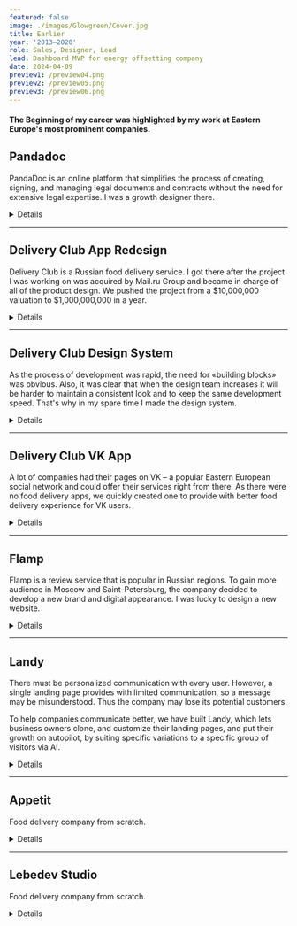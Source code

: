 ```yaml
---
featured: false
image: ./images/Glowgreen/Cover.jpg
title: Earlier
year: '2013–2020'
role: Sales, Designer, Lead
lead: Dashboard MVP for energy offsetting company
date: 2024-04-09
preview1: /preview04.png
preview2: /preview05.png
preview3: /preview06.png
---
```













#### <span class="text-gray-700"> The Beginning of my career was highlighted by my work at Eastern Europe's most prominent companies.</span>

## Pandadoc

PandaDoc is an online platform that simplifies the process of creating, signing, and managing legal documents and contracts without the need for extensive legal expertise. I was a growth designer there.

<details class="">
  <summary class=""><span>Details</span></summary> 
  <div class="content">
    ### Onboarding
    
    Customers have complex needs and the product must face it. It's great when a single product can cover all the needs, but it also makes the product complicated to understand. This is what happened to PandaDoc, and the necessity for a broad onboarding was obvious.

    We wanted to build an onboarding that would increase users' activation continuously by serving them at different stages of their maturity within the product.

    The business development team provided the data about user groups to me. My job was to figure out how to tell them "stories" about the product and the features in an appropriate way, as well as how to integrate this "learning center" into the product as a component gracefully.
    
    <SingleImage alt='' src={pd_o_1}/>

    I came into a concept where we have separated tours with several specific learning guides, and the entry point which can be shown depending on the situation. For example, if a user duplicates a document and sends it several times, we can introduce templates to her. thus providing non-aggressive and task-related support. In other situations, onboarding can be reached from the navigation menu.

    <DoubleImage lalt='' lsrc={pd_o_2} ralt='' rsrc={pd_o_3}/>

    From analyzing users' behavior and talking to our support and sales teams I learned that the user is overwhelmed by information right after the signup. So I made a concept with three easy steps: 1. Learning how to prepare and send the document. 2. Seing what the client will get. 3. Checking the analytics after the document completion. Thus providing easy-to-learn lessons with a short feedback loop.

    Also, I used human touch as I knew that it grows our user's success across the product. And used tooltip guides to prevent users from clicking around and quitting the tour, as they tended to do in our previous onboarding. Progress bars and step counters to increase predictability weren't forgotten as well.
    
    <SingleImage alt='' src={pd_o_4}/>

    During this task, I made 9 different onboarding flows which were tested within the company with the units' leads, support, sales, and CSO teams. During that time I got important feedback to add 2 more flows, that cover different user expectations and got a lot of ideas for for this onboarding as an ultimate learning center.

    When the design phase was done our unit changed the vector as we realized, that we didn't have enough time to implement the onboarding before the next big project. So we decided to cut additional flows and release the shortest one.

    <SingleImage alt='' src={pd_o_5}/>

    ### Experiments

    <SingleVideo alt='' src={pd_e_1}/>
    <SingleImage alt='' src={pd_e_2}/>
    <SingleImage alt='' src={pd_e_3}/>
    <SingleImage alt='' src={pd_e_4}/>
    <SingleImage alt='' src={pd_e_5}/>
    <SingleImage alt='' src={pd_e_6}/>
    <SingleImage alt='' src={pd_e_7}/>
    <DoubleImage lalt='' lsrc={pd_e_8} ralt='' rsrc={pd_e_9}/>
    <SingleImage alt='' src={pd_e_10}/>

  </div>
</details>

---

## Delivery Club App Redesign

Delivery Club is a Russian food delivery service. I got there after the project I was working on was acquired by Mail.ru Group and became in charge of all of the product design. We pushed the project from a $10,000,000 valuation to $1,000,000,000 in a year. 

<details class="">
  <summary class=""><span>Details</span></summary> 
  <div class="content">
  **App Redesign**

  Problem
  The users couldn’t find restaurants and meals, the flow was unpredictable, there were no order status, delivery service, and support was poor. They usually ordered in big and well-known fast food restaurants, as the product was associated with junk food-oriented apps. This slowed down the app's growth.
  
  <br/>
  ### Approach
  * Simplify the range of restaurants and meals reducing the order time;
  * Increase user retention by adding a loyalty program, making the experience clear, and predictable;
  * Experiment with new functions, and A/B test as much as possible.
  
  <br/>
  <div class="archive-columns">
    <div>
      ### Improved
      * List of restaurants
      * Restaurant screen and menu
      * Cart and checkout
      * Order status
      * Reorder and favorite restaurants
      * Takeaway
      * Other
    </div>
    <div>
    ### Result
    * Number of loyal users ↑×2
    * Number of their average orders ↑×2
    * Conversion ↑34%
    * Retention ↑23%
    * Crash rate ↓83%
    * 15 iOS versions
    * 12 Android versions
    </div>
  </div>

  <br/>

  ### List of Restaurants
  
  <ImageVideo lalt='' lsrc={dc_app_1} rsrc={dc_app_2} />

  Focus on restaurants. For big cities we photographed restaurant meals, thus users could search faster for a specific cuisine. The emphasis was shifted from a brand to its food. Address, search, filters – all in one place. To facilitate user searching and ordering, the restaurant product range was increased. As some users ordered in the same restaurants each time, we added the Add to Favourite function to search faster. When the user address and location were different, the notification appeared. This way we reduced the chances of a wrong address delivery.

  <br/>

  ### Restaurant Screen and Menu

  <ImageVideo lalt='' lsrc={dc_app_3} rsrc={dc_app_4} />

  The cart was hardly noticeable at the top of the screen. The menu was made of dropdowns inside of dropdowns, so the search was difficult. Navigation looked like a different screen, so when the users pressed Back to go to the top of the screen, they left the restaurant instead.

  We added an option to repeat the previous order. The menu became a continuous list with a function to move to its specific parts using header tabs. The cart was under the thumb with useful information, if needed.

  <br/>

  ### Cart & Checkout

  <DoubleImage lalt='' lsrc={dc_app_5} ralt='' rsrc={dc_app_6} />

  The cart had no images, which was a problem for people, who tried to order non-Russian cuisine. They simply forgot, what the item was, and couldn’t identify it by the title. Moreover, checkout took too long and was ambiguous.

  The new cart had images, and users loved it. Also, it had a restaurant’s logo for the users, who came to cart via a link or reorder. Logo helped them return to a menu, and add other items. Checkout was cleaned up, and new payment methods were added. Of course, our goal was to merge the cart and checkout, but we had to implement it through evolution, not revolution.

  <br/>

  ### Order Status

  <DoubleImage lalt='' lsrc={dc_app_7} ralt='' rsrc={dc_app_8} />

  The screen didn’t give users much useful information, so they felt frustrated about their order status. It made the experience unpleasant and was one of the reasons of re-ordering lack.

  As we couldn’t technically provide a position of the order on the map, we showed the order info again and added the Contact support button. Thus, we reduced wrong address delivery even more, because the users could contact support, and cancel the order. Also, there were statuses like «Order is being prepared», and «Order is on the way», so the users felt, that everything was under control.

  <br/>

  ### Reorder

  <DoubleImage lalt='' lsrc={dc_app_9} ralt='' rsrc={dc_app_10} />

  Despite helping the users to discover new places, there was a group, who ordered the same items in the same places. To improve their experience, we added a reordering feature. We created an order history screen, where all the carts had a list of ordered items and a reorder button.

  When the user pressed Reorder, they proceeded to a review screen with the address, and the list of items. As for the previous time, the user could order from a different place, and some items could be out of stock in the restaurant. If the user pressed OK, he proceeded to a cart, where he could go back to the menu, and add more items.

  <br/>

  ### Takeaway

  <ImageVideo lalt='' lsrc={dc_app_12} rsrc={dc_app_11} reverse='true' />

  The team wanted to make it without a map, due to speed, and easiness of development, While, my concern was the low customers’ willingness to use it. That’s why, I made a prototype, that convinced the team to implement a map.

  To invite users to check the feature, we added a takeaway thumbnail on the main screen and provided with a simple onboarding. The implementation was simpler, as we didn’t draw the path, because we wanted to test the feature in its basics. It was released, but after 3 months, the feature was shut down due to low usage.

  <br/>

  ### In General

  <SingleImage alt='' src={dc_app_13}/>

  Also, we added login via mobile number, improved address selection, and added favorite addresses there. As the users mainly ordered in 2-3 places, we redesigned the user’s profile. Also, we made the look of some screens corresponding with the new design, and the whole communication friendlier. In total, we redesigned around 700 screens of iOS mobile app, Android mobile, and tablet apps. The app was repeatedly featured in the App Store and Google Play.

  </div>
</details>

---

## Delivery Club Design System

As the process of development was rapid, the need for «building blocks» was obvious. Also, it was clear that when the design team increases it will be harder to maintain a consistent look and to keep the same development speed. That's why in my spare time I made the design system.

<details class="">
  <summary class=""><span>Details</span></summary> 
  <div class="content">
    <br/>
    ### Basics

    <SingleImage alt='' src={dc_ds_1} caption="Styleguide"/>

    <DoubleImage lalt='' lsrc={dc_ds_2} ralt='' rsrc={dc_ds_3}/>

    The height of the main text was 8px. Other styles were obtained by upscaling and downscaling it using the Perfect Fourth ratio and then tweaked to look well in the UI with the 8px paradigm in mind.

    Every case of text style usage was integrated into working files, to create limitations for keeping styles coherently over time. Also, to make their usage easier and more adaptable for the new team.

    <SingleImage alt='' src={dc_ds_4} caption="Colorblind friendly palette"/>

    We needed a contrast color palette to minimize color decisions. For better understanding, I researched cartographers and graphics data papers. This way main, light, and dark colors were picked in the CIE-Lab color space using a chroma.js picker. Here, each column was interpolated vertically with Chroma.js Color Scale Helper, and then the whole palette was interpolated horizontally to balance color distribution.

    <DoubleImage lalt='' lsrc={dc_ds_5} ralt='' rsrc={dc_ds_6}/>

    72 icons in total. Each has a 24×24 px base, 20×20 px safe zone, and 2 px grid. 96×96 icons were used in communication. Each one had a grid and no safety zone.

    <DoubleImage lalt='' lsrc={dc_ds_7} ralt='' rsrc={dc_ds_8}/>

    Patterns made the product look less boring. They had three levels of detailing: 1) Background color, which defines mood. Green – everything is fine, yellow – something went wrong, and red (we never used it) – everything is bad; 2) Pattern style that reflects its context usage i.e. food, delivery, etc. 3) An overlay illustration (optional) made the message more precise.

    Beauty was sacrificed to speed up the production of the tiles so all illustrations were applied onto an 8px grid.

    <br/>
    ### Components & Layouts

    <SingleImage alt='' src={dc_ds_9} caption="Components guide"/>

    <SingleImage alt='' src={dc_ds_10} caption="Components guide"/>
    All components were made to maintain the same optical margin everywhere and double it if needed to maintain constant rhythm over the app.

    <DoubleImage lalt='' lsrc={dc_ds_11} ralt='' rsrc={dc_ds_12}/>

    I took the concept of a list as a basis, so all the elements are components of the list. This lets most of the screen be multivariate and modular without worrying about wrong margins.

    <SingleImage alt='' src={dc_ds_13} caption="Components guide"/>

    Besides list screens, we had screens to communicate with the user. Restaurants translated their voices with food photos, and we translated our voices via our patterns, colors, and illustrations.

    <SingleImage alt='' src={dc_ds_14} caption="Components guide"/>

    All above was applied to Android tablets as well.

  </div>
</details>

---

## Delivery Club VK App

A lot of companies had their pages on VK – a popular Eastern European social network and could offer their services right from there. As there were no food delivery apps, we quickly created one to provide with better food delivery experience for VK users.

<details class="">
  <summary class=""><span>Details</span></summary> 
  <div class="content">
    <br/>
    <SingleVideo src={dc_vk_0} caption="Besides social network features VK provides a wide range of multimedia: music, TV shows, games, etc."/>

    The users could watch shows, play games, chat with friends, as well as order food, and get notifications about order status right in VK. With this project, we got a chance to engage new users and overhead competitors on the new platform.

    <br/>
    ### Before Starting

    Every VK app is integrated via iframe, so we decided to make it light without relying on additional JS much. Also, we were making it responsive.

    My intent with this project was to do design research for the upcoming Delivery Club website redesign. I tried to extend a mobile design system by adapting it to bigger screens, relying on existing components.

    <br/>
    ### How would we get users

    Both VK and Delivery Club were part of the Mail.Ru ecosystem, so getting new users was just a matter of promotion in the right user segments inside VK. Our partner restaurant could get their version of the app with their menu only, so we could obtain users from their pages as well.

    <br/>
    ### The Flow

    A typical user flow was: 1) Set an address → 2) Choose a restaurant → 3) Pick items → 4) Inspect a cart → 5) Checkout → 6) Success → 7) Get order status notification. We wanted to rebuild it and tweak it if needed.

    <br/>
    ### Setting an Address

    <SingleImage alt='' src={dc_vk_1} caption="First sreen of the app"/>

    By default, the users are to type the address, because we assumed that letting the app check their geo position via native dialog could scare them. Also, they have an option to choose the address on the map.

    <br/>
    ### Restaurant Selection

    <SingleImage alt='' src={dc_vk_2} caption="Restaurants list screen"/>
    
    The restaurant list was formed by algorithms on the backend across the product. This way, users saw the best restaurants first. Criteria were rating, delivery time, failure rate, etc.

    <br/>
    ### Restaurant Screen & Meal Selection

    <SingleImage alt='' src={dc_vk_3} caption="Restaurant and its menu"/>

    Here, we used a big photo of restaurant meals to provide the users with more information about the place. Other information from the mobile app version was available as well.

    To navigate the menu, the user could scroll it or reach its specific parts with an index from the left side of the list. The user could add more items to the cart right from the menu list or open an item cart with additional information, and add it from there.

    <br/>
    ### Inspecting the Cart

    <SingleImage alt='' src={dc_vk_4} caption="Cart overlay"/>

    The product director didn’t want to merge the cart with checkout. He found it too risky at that time. Thus, I coped with the task by adding the cart to the side of the screen, overlaying the content.

    Doing so, we made the customer flow more consistent, because we didn’t separate their mental model of forming an order by two different screens. The user could form, and check the cart within a single context.

    <br/>
    ### Checkout

    <SingleImage alt='' src={dc_vk_5} caption="Scheckout screen"/>

    Here, we just copied everything from our mobile app checkout. My main focus was to figure out how everything should work on the web forms of the product, and what sizing should we use to stay consistent across all platforms.

    <br/>
    ### Success Screen & Notifications

    <SingleImage alt='' src={dc_vk_6} caption="Scheckout screen"/>

    After placing an order, the user gets a success screen with instructions. There are notifications right from the VK interface. This is very handy, especially if the user is watching shows on VK, for example.

    <br/>
    ### Design Process

    <SingleImage alt='' src={dc_vk_7} caption="Mobile screens"/>

    The app could be opened on mobile as well. Thus, everything was made responsive matching the good old 8 px paradigm.

    <SingleImage alt='' src={dc_vk_8} caption="Layout grids"/>

  </div>
</details>

---

## Flamp

Flamp is a review service that is popular in Russian regions. To gain more audience in Moscow and Saint-Petersburg, the company decided to develop a new brand and digital appearance. I was lucky to design a new website.

<details class="">
  <summary class=""><span>Details</span></summary> 
  <div class="content">
    <br/>
    <SingleVideo src={flamp_1} caption="Main page"/>

    <SingleVideo src={flamp_2} caption="Search results"/>

    <SingleVideo src={flamp_3} caption="Company's page"/>

    <SingleImage alt='' src={flamp_4} caption="The users could chat with each other, and with companies. For example, they could book a table in a restaurant or a seat in a barbershop."/>

    <SingleImage alt='' src={flamp_5} caption="If the user had a company on Flamp, he could easily reply to his customers right from the feed."/>

    <DoubleImage lalt='' lsrc={flamp_6} ralt='' rsrc={flamp_7} caption="Company blog. And hiring page"/>

    <DoubleImage lalt='' lsrc={flamp_9} ralt='' rsrc={flamp_9} caption="Layouts. 56px, 80px, 272px modules and how they fit into the grid."/>

    <SingleImage alt='' src={flamp_10} caption="Screens overview"/>

  </div>
</details>

---

## Landy

There must be personalized communication with every user. However, a single landing page provides with limited communication, so a message may be misunderstood. Thus the company may lose its potential customers.

To help companies communicate better, we have built Landy, which lets business owners clone, and customize their landing pages, and put their growth on autopilot, by suiting specific variations to a specific group of visitors via AI.

<details class="">
  <summary class=""><span>Details</span></summary> 
  <div class="content">
    <br/>
    <DoubleImage lalt='' lsrc={landy_1} ralt='' rsrc={landy_3}/>

    <br/>
    ### Logo

    <DoubleImage lalt='' lsrc={landy_4} ralt='' rsrc={landy_5}/>
    <TrippleImage lalt='' lsrc={landy_6} malt='' msrc={landy_7} ralt='' rsrc={landy_8} customClass="!mt-4"/>

    We were building an automated assistant-like tool, kind of a robot. Thus, we chose a robot as the main metaphor. As long as it had to deal with landing pages, and decide where to land a user, we picked the name «Landy». We made a logo and built all communication around this metaphor. Typography reflects the idea of constantly changing elements on web pages.

    <br/>
    ### Web App

    Landy founder Dmitry Tsepelev had a marketing background. He also researched existing solutions and interviewed its users. That’s why his view on MVP was clear and accurate

    <SingleImage alt='' src={landy_9} caption='We changed the main page 3 times to make it more clear. Finally, we put there an onboarding experience which reduced confusion drastically.'/>

    User pastes a link to the website → Duplicates it, and creates variations → Sets goals and launches the campaign. Landy: *Learns about its users, and grows the conversion*

    <SingleImage alt='' src={landy_10} caption='We started with a built-in page editor but later we added, and split URL feature.'/>

    <DoubleImage lalt='' lsrc={landy_11} ralt='' rsrc={landy_12} caption="Variations editor. The user could create page variations, and change elements in the editor. Split URL campaign interface. The user simply pastes URLs, sets goals, and gets the code."/>

    <SingleImage alt='' src={landy_13} caption='After a campaign is created, the user can see it along with stats on the dashboard.'/>

    <SingleVideo src={landy_14} caption="Clicking on the row users would get onto campaign detailed overview page."/>

    <br/>
    ### YC Open Hours

    Landy was selected for the YC Open Office Hours program, and we were lucky to get Sam Altman as an expert. While it was not the main YC program, it is still around 1000 startups applying with only 40 selected. That’s why we were so thrilled to get such an opportunity and happy to receive positive feedback from such an experienced expert like Sam.

    <SingleImage alt='' src={landy_15} caption='Sam and Dmitry on a call.'/>

    Despite the fact, that in the end, we found automated personalization is still not the thing that is badly wanted by every other company, it was a great journey from all possible prospectives. We learned a lot about building a product from scratch, communicating with users, collecting feedback, marketing our product, iterating, and making a design decision based on collected data.
  </div>
  </details>

---

## Appetit

Food delivery company from scratch.

<details class="">
  <summary class=""><span>Details</span></summary> 
  <div class="content">
    <br/>
    <SingleImage alt='' src={appetit_1} caption=''/>

    <br/>
    ### Identity

    <ImageVideo lalt="" lsrc={appetit_2} rsrc={appetit_3} reverse="true"/>
    <DoubleImage lalt="" lsrc={appetit_4} ralt="" rsrc={appetit_5} customClass="!mt-4"/>

    <br/>
    ### Typography

    <DoubleImage lalt="" lsrc={appetit_6} ralt="" rsrc={appetit_7}/>

    <br/>
    ### App

    <SingleImage alt='' src={appetit_8} caption=''/>

    <SingleImage alt='' src={appetit_9} caption='' customClass="!mt-4"/>

    <SingleImage alt='' src={appetit_10} caption='Acquired by Mail.ru Group' customClass="!mt-4"/>


    </div>
  </details>

---

## Lebedev Studio

Food delivery company from scratch.

<details class="">
  <summary class=""><span>Details</span></summary> 
  <div class="content">
    <br/>
    ### Moscow Underground Floor Navigation
    <DoubleImage lalt="" lsrc={leb_1} ralt="" rsrc={leb_2}/>

    <br/>
    ### Stoloto Quick Games

    <DoubleImage lalt="" lsrc={leb_3} ralt="" rsrc={leb_4}/>

    <br/>
    ### Yandex Marketing Materials

    <DoubleImage lalt="" lsrc={leb_5} ralt="" rsrc={leb_6}/>
    <DoubleImage lalt="" lsrc={leb_7} ralt="" rsrc={leb_8} customClass="!mt-4"/>
    <DoubleImage lalt="" lsrc={leb_9} ralt="" rsrc={leb_10} customClass="!mt-4"/>

    </div>
  </details>
